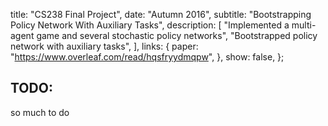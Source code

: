   title: "CS238 Final Project",
  date: "Autumn 2016",
  subtitle: "Bootstrapping Policy Network With Auxiliary Tasks",
  description: [
    "Implemented a multi-agent game and several stochastic policy networks",
    "Bootstrapped policy network with auxiliary tasks",
  ],
  links: {
    paper: "https://www.overleaf.com/read/hqsfryydmqpw",
  },
  show: false,
};

## TODO:

so much to do
